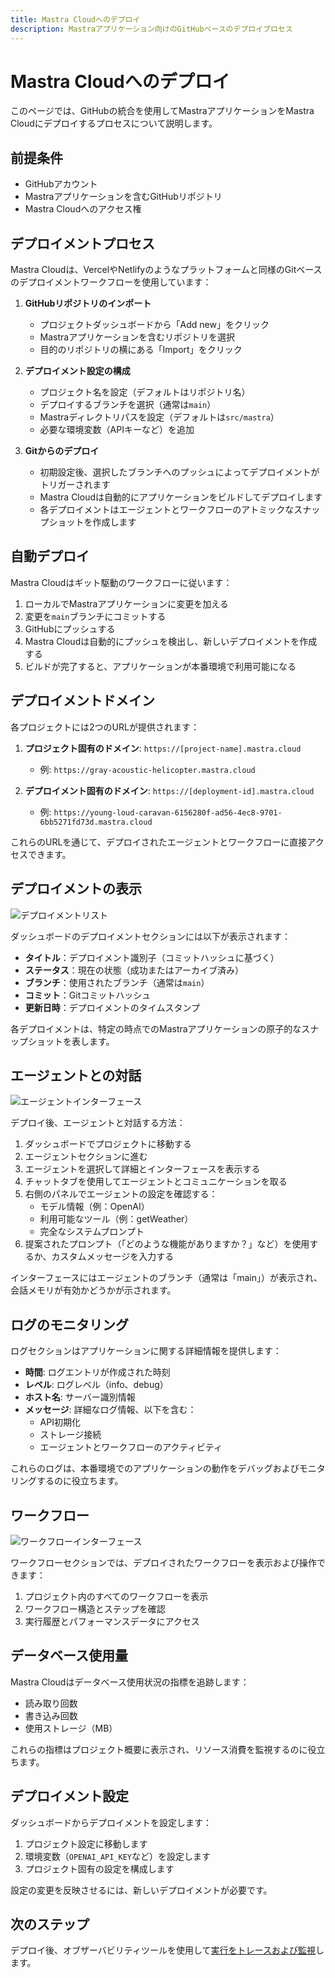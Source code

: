 ```yaml
---
title: Mastra Cloudへのデプロイ
description: Mastraアプリケーション向けのGitHubベースのデプロイプロセス
---
```


# Mastra Cloudへのデプロイ

このページでは、GitHubの統合を使用してMastraアプリケーションをMastra Cloudにデプロイするプロセスについて説明します。

## 前提条件

- GitHubアカウント
- Mastraアプリケーションを含むGitHubリポジトリ
- Mastra Cloudへのアクセス権

## デプロイメントプロセス

Mastra Cloudは、VercelやNetlifyのようなプラットフォームと同様のGitベースのデプロイメントワークフローを使用しています：

1. **GitHubリポジトリのインポート**
   - プロジェクトダッシュボードから「Add new」をクリック
   - Mastraアプリケーションを含むリポジトリを選択
   - 目的のリポジトリの横にある「Import」をクリック

2. **デプロイメント設定の構成**
   - プロジェクト名を設定（デフォルトはリポジトリ名）
   - デプロイするブランチを選択（通常は`main`）
   - Mastraディレクトリパスを設定（デフォルトは`src/mastra`）
   - 必要な環境変数（APIキーなど）を追加

3. **Gitからのデプロイ**
   - 初期設定後、選択したブランチへのプッシュによってデプロイメントがトリガーされます
   - Mastra Cloudは自動的にアプリケーションをビルドしてデプロイします
   - 各デプロイメントはエージェントとワークフローのアトミックなスナップショットを作成します

## 自動デプロイ

Mastra Cloudはギット駆動のワークフローに従います：

1. ローカルでMastraアプリケーションに変更を加える
2. 変更を`main`ブランチにコミットする
3. GitHubにプッシュする
4. Mastra Cloudは自動的にプッシュを検出し、新しいデプロイメントを作成する
5. ビルドが完了すると、アプリケーションが本番環境で利用可能になる

## デプロイメントドメイン

各プロジェクトには2つのURLが提供されます：

1. **プロジェクト固有のドメイン**: `https://[project-name].mastra.cloud`
   - 例: `https://gray-acoustic-helicopter.mastra.cloud`

2. **デプロイメント固有のドメイン**: `https://[deployment-id].mastra.cloud`
   - 例: `https://young-loud-caravan-6156280f-ad56-4ec8-9701-6bb5271fd73d.mastra.cloud`

これらのURLを通じて、デプロイされたエージェントとワークフローに直接アクセスできます。

## デプロイメントの表示

![デプロイメントリスト](../../../../../public/image/cloud-agents.png)

ダッシュボードのデプロイメントセクションには以下が表示されます：

- **タイトル**：デプロイメント識別子（コミットハッシュに基づく）
- **ステータス**：現在の状態（成功またはアーカイブ済み）
- **ブランチ**：使用されたブランチ（通常は`main`）
- **コミット**：Gitコミットハッシュ
- **更新日時**：デプロイメントのタイムスタンプ

各デプロイメントは、特定の時点でのMastraアプリケーションの原子的なスナップショットを表します。

## エージェントとの対話

![エージェントインターフェース](../../../../../public/image/cloud-agent.png)

デプロイ後、エージェントと対話する方法：

1. ダッシュボードでプロジェクトに移動する
2. エージェントセクションに進む
3. エージェントを選択して詳細とインターフェースを表示する
4. チャットタブを使用してエージェントとコミュニケーションを取る
5. 右側のパネルでエージェントの設定を確認する：
   - モデル情報（例：OpenAI）
   - 利用可能なツール（例：getWeather）
   - 完全なシステムプロンプト
6. 提案されたプロンプト（「どのような機能がありますか？」など）を使用するか、カスタムメッセージを入力する

インターフェースにはエージェントのブランチ（通常は「main」）が表示され、会話メモリが有効かどうかが示されます。

## ログのモニタリング

ログセクションはアプリケーションに関する詳細情報を提供します：

- **時間**: ログエントリが作成された時刻
- **レベル**: ログレベル（info、debug）
- **ホスト名**: サーバー識別情報
- **メッセージ**: 詳細なログ情報、以下を含む：
  - API初期化
  - ストレージ接続
  - エージェントとワークフローのアクティビティ

これらのログは、本番環境でのアプリケーションの動作をデバッグおよびモニタリングするのに役立ちます。

## ワークフロー

![ワークフローインターフェース](../../../../../public/image/cloud-workflows.png)

ワークフローセクションでは、デプロイされたワークフローを表示および操作できます：

1. プロジェクト内のすべてのワークフローを表示
2. ワークフロー構造とステップを確認
3. 実行履歴とパフォーマンスデータにアクセス

## データベース使用量

Mastra Cloudはデータベース使用状況の指標を追跡します：

- 読み取り回数
- 書き込み回数
- 使用ストレージ（MB）

これらの指標はプロジェクト概要に表示され、リソース消費を監視するのに役立ちます。

## デプロイメント設定

ダッシュボードからデプロイメントを設定します：

1. プロジェクト設定に移動します
2. 環境変数（`OPENAI_API_KEY`など）を設定します
3. プロジェクト固有の設定を構成します

設定の変更を反映させるには、新しいデプロイメントが必要です。

## 次のステップ

デプロイ後、オブザーバビリティツールを使用して[実行をトレースおよび監視](./observability.mdx)します。